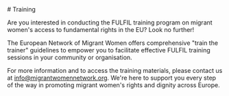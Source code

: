 
<Training>
# Training

Are you interested in conducting the FULFIL training program on migrant women's access to fundamental rights in the EU? Look no further!

The European Network of Migrant Women offers comprehensive "train the trainer" guidelines to empower you to facilitate effective FULFIL training sessions in your community or organisation.

For more information and to access the training materials, please contact us at [info\@migrantwomennetwork.org](mailto:info@migrantwomennetwork.org?subject=Training). We're here to support you every step of the way in promoting migrant women's rights and dignity across Europe.

</Training>
